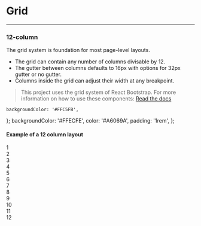 
<Meta title="Design System/Grid" />

# Grid

---

### 12-column

The grid system is foundation for most page-level layouts.

-   The grid can contain any number of columns divisable by 12.
-   The gutter between columns defaults to 16px with options for 32px gutter or no gutter.
-   Columns inside the grid can adjust their width at any breakpoint.

> This project uses the grid system of React Bootstrap. For more information on how to use these components: [Read the docs](https://react-bootstrap.github.io/layout/grid/)

    backgroundColor: '#FFC5FB',
};
    backgroundColor: '#FFECFE',
    color: '#A6069A',
    padding: '1rem',
};

<Preview>
    <h4 style={{ margin: '3rem 0 1rem 0' }}>Example of a 12 column layout</h4>
    <Container>
        <Row style={demoRowStyles}>
            <Col sm={1}>
                <div style={demoColStyles}>1</div>
            </Col>
            <Col sm={1}>
                <div style={demoColStyles}>2</div>
            </Col>
            <Col sm={1}>
                <div style={demoColStyles}>3</div>
            </Col>
            <Col sm={1}>
                <div style={demoColStyles}>4</div>
            </Col>
            <Col sm={1}>
                <div style={demoColStyles}>5</div>
            </Col>
            <Col sm={1}>
                <div style={demoColStyles}>6</div>
            </Col>
            <Col sm={1}>
                <div style={demoColStyles}>7</div>
            </Col>
            <Col sm={1}>
                <div style={demoColStyles}>8</div>
            </Col>
            <Col sm={1}>
                <div style={demoColStyles}>9</div>
            </Col>
            <Col sm={1}>
                <div style={demoColStyles}>10</div>
            </Col>
            <Col sm={1}>
                <div style={demoColStyles}>11</div>
            </Col>
            <Col sm={1}>
                <div style={demoColStyles}>12</div>
            </Col>
        </Row>
    </Container>
</Preview>
